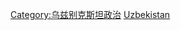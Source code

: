 {{Commonscat|International relations of Uzbekistan}}

[[Category:乌兹别克斯坦政治|Category:乌兹别克斯坦政治]]
[[Category:亚洲各国外交|Uzbekistan]]